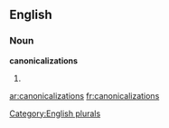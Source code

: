 
==English==

===Noun===
'''canonicalizations'''

# {{plural of|[[canonicalization]]}}

[[Category:English plurals]]

[[ar:canonicalizations]]
[[fr:canonicalizations]]